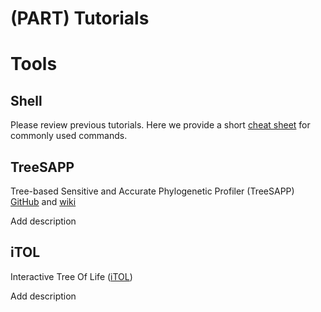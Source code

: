 # (PART) Tutorials {-}

# Tools

## Shell

Please review previous tutorials. Here we provide a short [cheat sheet](#shell-cheat-sheet) for commonly used commands.

## TreeSAPP

Tree-based Sensitive and Accurate Phylogenetic Profiler (TreeSAPP)
[GitHub](https://github.com/hallamlab/TreeSAPP) and [wiki](https://github.com/hallamlab/TreeSAPP/wiki)

Add description

## iTOL

Interactive Tree Of Life ([iTOL](https://itol.embl.de/))

Add description